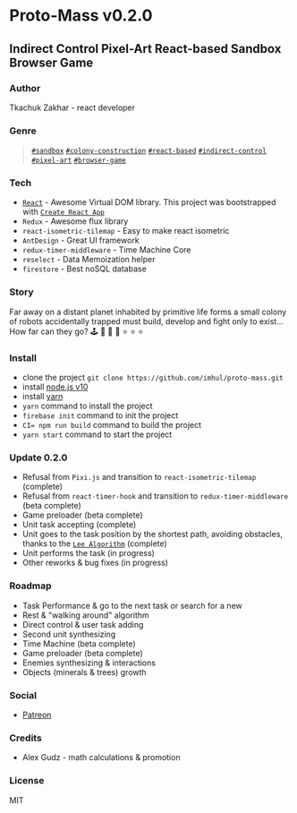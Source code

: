 # Proto-Mass v0.2.0
## Indirect Control Pixel-Art React-based Sandbox Browser Game

### Author

Tkachuk Zakhar - react developer

### Genre

>[`#sandbox`](https://en.wikipedia.org/wiki/Sandbox_game) [`#colony-construction`](https://en.wikipedia.org/wiki/City-building_game) [`#react-based`](https://reactjs.org/) 
>[`#indirect-control`](https://game-studies.fandom.com/wiki/Indirect_Control) [`#pixel-art`](https://en.wikipedia.org/wiki/Pixel_art) [`#browser-game`](https://en.wikipedia.org/wiki/Browser_game)

### Tech

* [`React`](https://reactjs.org/) - Awesome Virtual DOM library. This project was bootstrapped with [`Create React App`](https://github.com/facebook/create-react-app)
* `Redux` - Awesome flux library
* `react-isometric-tilemap` - Easy to make react isometric
* `AntDesign` - Great UI framework
* `redux-timer-middleware` - Time Machine Core
* `reselect` - Data Memoization helper
* `firestore` - Best noSQL database

### Story

Far away on a distant planet inhabited by primitive life forms a small colony of robots accidentally trapped must build, develop and fight only to exist... 
How far can they go? 🕹 🎲 🌌 🎰  ⭐ ⭐ ⭐

### Install

* clone the project `git clone https://github.com/imhul/proto-mass.git`
* install [node.js v10](https://nodejs.org/dist/latest-v10.x/)
* install [yarn](https://yarnpkg.com/getting-started/install)
* `yarn` command to install the project
* `firebase init` command to init the project
* `CI= npm run build` command to build the project
* `yarn start` command to start the project

### Update 0.2.0

* Refusal from `Pixi.js` and transition to `react-isometric-tilemap` (complete)
* Refusal from `react-timer-hook` and transition to `redux-timer-middleware` (beta complete)
* Game preloader (beta complete)
* Unit task accepting (complete)
* Unit goes to the task position by the shortest path, avoiding obstacles, thanks to the [`Lee Algorithm`](https://en.wikipedia.org/wiki/Lee_algorithm) (complete)
* Unit performs the task (in progress)
* Other reworks & bug fixes (in progress)

### Roadmap

* Task Performance & go to the next task or search for a new
* Rest & "walking around" algorithm
* Direct control & user task adding
* Second unit synthesizing
* Time Machine (beta complete)
* Game preloader (beta complete)
* Enemies synthesizing & interactions
* Objects (minerals & trees) growth

### Social

* [Patreon](https://www.patreon.com/protomass?fan_landing=true)

### Credits

* Alex Gudz - math calculations & promotion

### License

MIT
